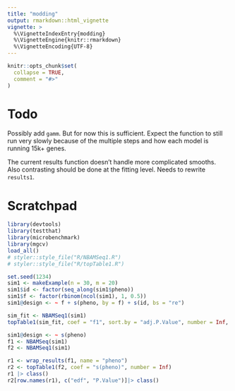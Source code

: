 ```yaml
---
title: "modding"
output: rmarkdown::html_vignette
vignette: >
  %\VignetteIndexEntry{modding}
  %\VignetteEngine{knitr::rmarkdown}
  %\VignetteEncoding{UTF-8}
---
```


```r
knitr::opts_chunk$set(
  collapse = TRUE,
  comment = "#>"
)
```

# Todo 
Possibly add `gamm`. But for now this is sufficient. Expect the function to still run very slowly because of the multiple steps and how each model is running 15k+ genes.

The current results function doesn't handle more complicated smooths. Also contrasting should be done at the fitting level. Needs to rewrite `results1`.

# Scratchpad
```r
library(devtools)
library(testthat)
library(microbenchmark)
library(mgcv)
load_all()
# styler::style_file("R/NBAMSeq1.R")
# styler::style_file("R/topTable1.R")

set.seed(1234)
sim1 <- makeExample(n = 30, m = 20)
sim1$id <- factor(seq_along(sim1$pheno))
sim1$f <- factor(rbinom(ncol(sim1), 1, 0.5)) 
sim1@design <- ~ f + s(pheno, by = f) + s(id, bs = "re")

sim_fit <- NBAMSeq1(sim1)
topTable1(sim_fit, coef = "f1", sort.by = "adj.P.Value", number = Inf, adjust.method = "bonferroni")
```

```r
sim1@design <- ~ s(pheno)
f1 <- NBAMSeq(sim1)
f2 <- NBAMSeq1(sim1)

r1 <- wrap_results(f1, name = "pheno")
r2 <- topTable1(f2, coef = "s(pheno)", number = Inf)
r1 |> class()
r2[row.names(r1), c("edf", "P.Value")]|> class()
```

